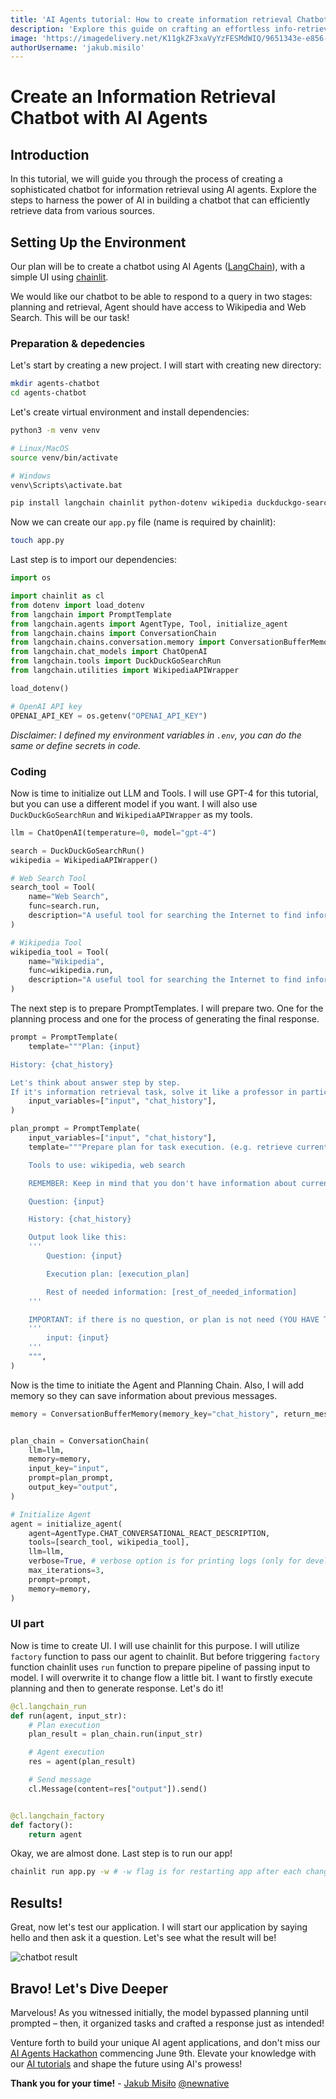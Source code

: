 ```yaml
---
title: 'AI Agents tutorial: How to create information retrieval Chatbot'
description: 'Explore this guide on crafting an effortless info-retrieval chatbot using AI agents – harness the power of AI and revolutionize chatbot experiences!'
image: 'https://imagedelivery.net/K11gkZF3xaVyYzFESMdWIQ/9651343e-e856-4f63-e7a9-695ec1247300/full'
authorUsername: 'jakub.misilo'
---
```


# Create an Information Retrieval Chatbot with AI Agents

## Introduction

In this tutorial, we will guide you through the process of creating a sophisticated chatbot for information retrieval using AI agents. Explore the steps to harness the power of AI in building a chatbot that can efficiently retrieve data from various sources.

## Setting Up the Environment

Our plan will be to create a chatbot using AI Agents ([LangChain](https://lablab.ai/tech/langchain)), with a simple UI using [chainlit](https://github.com/Chainlit/chainlit).

We would like our chatbot to be able to respond to a query in two stages: planning and retrieval, Agent should have access to Wikipedia and Web Search. This will be our task!

### Preparation & depedencies

Let's start by creating a new project. I will start with creating new directory:

```bash
mkdir agents-chatbot
cd agents-chatbot
```

Let's create virtual environment and install dependencies:

```bash
python3 -m venv venv

# Linux/MacOS
source venv/bin/activate

# Windows
venv\Scripts\activate.bat

pip install langchain chainlit python-dotenv wikipedia duckduckgo-search
```

Now we can create our `app.py` file (name is required by chainlit):

```bash
touch app.py
```

Last step is to import our dependencies:

```python
import os

import chainlit as cl
from dotenv import load_dotenv
from langchain import PromptTemplate
from langchain.agents import AgentType, Tool, initialize_agent
from langchain.chains import ConversationChain
from langchain.chains.conversation.memory import ConversationBufferMemory
from langchain.chat_models import ChatOpenAI
from langchain.tools import DuckDuckGoSearchRun
from langchain.utilities import WikipediaAPIWrapper

load_dotenv()

# OpenAI API key
OPENAI_API_KEY = os.getenv("OPENAI_API_KEY")
```

_Disclaimer: I defined my environment variables in `.env`, you can do the same or define secrets in code._

### Coding

Now is time to initialize out LLM and Tools. I will use GPT-4 for this tutorial, but you can use a different model if you want. I will also use `DuckDuckGoSearchRun` and `WikipediaAPIWrapper` as my tools.

```python
llm = ChatOpenAI(temperature=0, model="gpt-4")

search = DuckDuckGoSearchRun()
wikipedia = WikipediaAPIWrapper()

# Web Search Tool
search_tool = Tool(
    name="Web Search",
    func=search.run,
    description="A useful tool for searching the Internet to find information on world events, issues, etc. Worth using for general topics. Use precise questions.",
)

# Wikipedia Tool
wikipedia_tool = Tool(
    name="Wikipedia",
    func=wikipedia.run,
    description="A useful tool for searching the Internet to find information on world events, issues, etc. Worth using for general topics. Use precise questions.",
)
```

The next step is to prepare PromptTemplates. I will prepare two. One for the planning process and one for the process of generating the final response.

```python
prompt = PromptTemplate(
    template="""Plan: {input}

History: {chat_history}

Let's think about answer step by step.
If it's information retrieval task, solve it like a professor in particular field.""",
    input_variables=["input", "chat_history"],
)

plan_prompt = PromptTemplate(
    input_variables=["input", "chat_history"],
    template="""Prepare plan for task execution. (e.g. retrieve current date to find weather forecast)

    Tools to use: wikipedia, web search

    REMEMBER: Keep in mind that you don't have information about current date, temperature, informations after September 2021. Because of that you need to use tools to find them.

    Question: {input}

    History: {chat_history}

    Output look like this:
    '''
        Question: {input}

        Execution plan: [execution_plan]

        Rest of needed information: [rest_of_needed_information]
    '''

    IMPORTANT: if there is no question, or plan is not need (YOU HAVE TO DECIDE!), just populate {input} (pass it as a result). Then output should look like this:
    '''
        input: {input}
    '''
    """,
)
```

Now is the time to initiate the Agent and Planning Chain. Also, I will add memory so they can save information about previous messages.

```python
memory = ConversationBufferMemory(memory_key="chat_history", return_messages=True)


plan_chain = ConversationChain(
    llm=llm,
    memory=memory,
    input_key="input",
    prompt=plan_prompt,
    output_key="output",
)

# Initialize Agent
agent = initialize_agent(
    agent=AgentType.CHAT_CONVERSATIONAL_REACT_DESCRIPTION,
    tools=[search_tool, wikipedia_tool],
    llm=llm,
    verbose=True, # verbose option is for printing logs (only for development)
    max_iterations=3,
    prompt=prompt,
    memory=memory,
)
```

### UI part

Now is time to create UI. I will use chainlit for this purpose. I will utilize `factory` function to pass our agent to chainlit. But before triggering `factory` function chainlit uses `run` function to prepare pipeline of passing input to model. I will overwrite it to change flow a little bit. I want to firstly execute planning and then to generate response. Let's do it!

```python
@cl.langchain_run
def run(agent, input_str):
    # Plan execution
    plan_result = plan_chain.run(input_str)

    # Agent execution
    res = agent(plan_result)

    # Send message
    cl.Message(content=res["output"]).send()


@cl.langchain_factory
def factory():
    return agent
```

Okay, we are almost done. Last step is to run our app!

```bash
chainlit run app.py -w # -w flag is for restarting app after each change
```

## Results!

Great, now let's test our application. I will start our application by saying hello and then ask it a question. Let's see what the result will be!

<Img
  src="https://storage.googleapis.com/lablab-static-eu/images/tutorials/agents_res.png"
  alt="chatbot result"
/>

## Bravo! Let's Dive Deeper

Marvelous! As you witnessed initially, the model bypassed planning until prompted – then, it organized tasks and crafted a response just as intended! 

Venture forth to build your unique AI agent applications, and don't miss our [AI Agents Hackathon](https://lablab.ai/event/autogpt-arena-hacks) commencing June 9th. Elevate your knowledge with our [AI tutorials](https://lablab.ai/t) and shape the future using AI's prowess!

**Thank you for your time!** - [Jakub Misiło](https://www.linkedin.com/in/jmisilo/) [@newnative](https://newnative.ai/)
